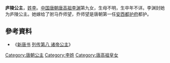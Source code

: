 {{東亞女性歷史人物
| 名稱=庐陵公主
| 身份=[[唐朝|唐朝]]公主
| 畫像=
| 說明=
| 姓=李氏
| 封爵=[[公主|公主]]
| 位號=
| 封號=庐陵公主
| 湯沐邑=[[庐陵郡|庐陵郡]]
| 出生年=
| 婚年=
| 逝世年=
| 諡號=
| 墳墓=
| 父親=[[唐高祖|唐高祖]][[李渊|李渊]]
| 嫡母=[[太穆皇后|太穆皇后]]
| 母親=
| 夫=[[乔师望|乔师望]]
| 夫之父=
| 夫之母=
| 夫之嫡母=
| 夫之元配=
| 夫之正室=
| 夫之繼室=
| 夫之平妻=
| 夫之側室=
| 兄弟=
| 姊妹=
| 嫡兄弟=隐太子[[李建成|李建成]]<br>太宗[[李世民|李世民]]<br>[[李玄霸|李玄霸]]<br>[[李元吉|李元吉]]
| 嫡姊妹=[[平阳昭公主|平阳昭公主]]
| 同胞兄弟=
| 同胞姊妹=
| 庶兄弟=
| 庶姊妹=
| 異母兄弟=
| 異母姊妹=
| 異父兄弟=
| 異父姊妹=
| 繼兄弟=
| 繼姊妹=
| 子=
| 女=
| 養子=
| 養女=
| 繼子=
| 繼女=
| 注釋=
|}}

'''庐陵公主'''，[[李姓|姓李]]。[[中国|中国]][[唐朝|唐朝]][[唐高祖|唐高祖]][[李渊|李渊]]第九女，生母不明，生卒年不详。李渊封她为庐陵公主。她嫁给了驸马乔师望，乔师望是唐朝第一任[[安西都护府|安西都护府]]都护。


==參考資料==
*《[[新唐书|新唐书]] [[s:新唐書/卷083|列传第八 诸帝公主]]》

[[Category:唐朝公主|Category:唐朝公主]]
[[Category:李姓|Category:李姓]]
[[Category:唐高祖皇女|Category:唐高祖皇女]]